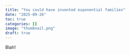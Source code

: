 ```yaml
---
title: "You could have invented exponential families"
date: "2025-09-26"
toc: true
categories: []
image: "thumbnail.png"
draft: true
---
```


Blah!